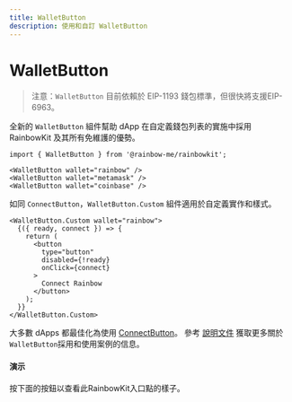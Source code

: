 ```yaml
---
title: WalletButton
description: 使用和自訂 WalletButton
---
```


# WalletButton

> 注意：`WalletButton` 目前依賴於 EIP-1193 錢包標準，但很快將支援EIP-6963。

全新的 `WalletButton` 組件幫助 dApp 在自定義錢包列表的實施中採用 RainbowKit 及其所有免維護的優勢。

```tsx
import { WalletButton } from '@rainbow-me/rainbowkit';

<WalletButton wallet="rainbow" />
<WalletButton wallet="metamask" />
<WalletButton wallet="coinbase" />
```

如同 `ConnectButton`，`WalletButton.Custom` 組件適用於自定義實作和樣式。

```tsx
<WalletButton.Custom wallet="rainbow">
  {({ ready, connect }) => {
    return (
      <button
        type="button"
        disabled={!ready}
        onClick={connect}
      >
        Connect Rainbow
      </button>
    );
  }}
</WalletButton.Custom>
```

大多數 dApps 都最佳化為使用 [ConnectButton](https://www.rainbowkit.com/docs/connect-button)。 參考 [說明文件](https://www.rainbowkit.com/docs/wallet-button) 獲取更多關於`WalletButton`採用和使用案例的信息。

#### 演示

按下面的按鈕以查看此RainbowKit入口點的樣子。

<WalletButtonDemo />
